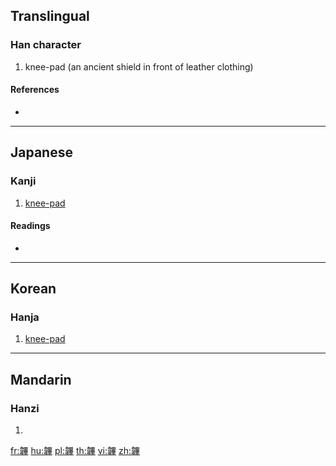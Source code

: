 {{character info/new}}
==Translingual==

===Han character===
{{Han char|rn=178|rad=韋|as=11|sn=20|four=|canj=DQWTJ}}

# knee-pad (an ancient shield in front of leather clothing)

====References====
* {{Han ref|kx=1395.100|dkj=43197|dj=1910.250|hdz=74509.080|uh=97E0|ud=38880}}

----

==Japanese==

===Kanji===
{{ja-kanji|grade=|rs=韋11}}

# [[knee-pad]]

====Readings====
* {{ja-readings|on=[[ひつ]] (hitsu), [[ひち]] (hichi)|kun=[[ひざかけ]] (hizakake)}}

----

==Korean==

===Hanja===
{{ko-hanja|hangeul=필|eumhun=|rv=pil|mr=p'il|y=phil}}

# [[knee-pad]]

----

==Mandarin==

===Hanzi===
{{cmn-hanzi|pin=[[bì]] ([[bi4]]), [[yìn]] ([[yin4]])|wg=pi<sup>4</sup>, yin<sup>4</sup>}}

# {{defn|lang=cmn|sort=韋11}}

[[fr:韠]]
[[hu:韠]]
[[pl:韠]]
[[th:韠]]
[[vi:韠]]
[[zh:韠]]